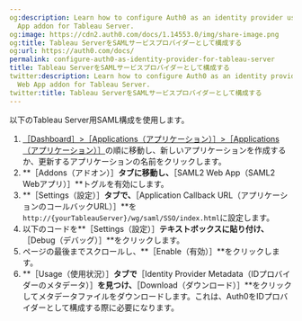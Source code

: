 ```yaml
---
og:description: Learn how to configure Auth0 as an identity provider using SAML2 Web
  App addon for Tableau Server.
og:image: https://cdn2.auth0.com/docs/1.14553.0/img/share-image.png
og:title: Tableau ServerをSAMLサービスプロバイダーとして構成する
og:url: https://auth0.com/docs/
permalink: configure-auth0-as-identity-provider-for-tableau-server
title: Tableau ServerをSAMLサービスプロバイダーとして構成する
twitter:description: Learn how to configure Auth0 as an identity provider using SAML2
  Web App addon for Tableau Server.
twitter:title: Tableau ServerをSAMLサービスプロバイダーとして構成する
---
```


以下のTableau Server用SAML構成を使用します。

1. [［Dashboard］>［Applications（アプリケーション）］>［Applications（アプリケーション）］](%24%7Bmanage_url%7D/#/applications)の順に移動し、新しいアプリケーションを作成するか、更新するアプリケーションの名前をクリックします。
2. **［Addons（アドオン）］**タブに移動し、**［SAML2 Web App（SAML2 Webアプリ）］**トグルを有効にします。
3. **［Settings（設定）］**タブで、**［Application Callback URL（アプリケーションのコールバックURL）］**を`http://{yourTableauServer}/wg/saml/SSO/index.html`に設定します。
4. 以下のコードを**［Settings（設定）］**テキストボックスに貼り付け、**［Debug（デバッグ）］**をクリックします。
5. ページの最後までスクロールし、**［Enable（有効）］**をクリックします。
6. **［Usage（使用状況）］**タブで**［Identity Provider Metadata（IDプロバイダーのメタデータ）］**を見つけ、**［Download（ダウンロード）］**をクリックしてメタデータファイルをダウンロードします。これは、Auth0をIDプロバイダーとして構成する際に必要になります。